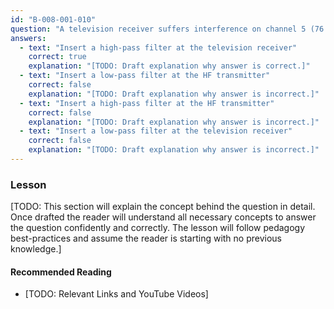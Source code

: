```yaml
---
id: "B-008-001-010"
question: "A television receiver suffers interference on channel 5 (76 MHz - 82 MHz) only when you transmit on 14 MHz. From your home you see the tower of a commercial FM station known to broadcast on 92.5 MHz. Which of these solutions would you try first?"
answers:
  - text: "Insert a high-pass filter at the television receiver"
    correct: true
    explanation: "[TODO: Draft explanation why answer is correct.]"
  - text: "Insert a low-pass filter at the HF transmitter"
    correct: false
    explanation: "[TODO: Draft explanation why answer is incorrect.]"
  - text: "Insert a high-pass filter at the HF transmitter"
    correct: false
    explanation: "[TODO: Draft explanation why answer is incorrect.]"
  - text: "Insert a low-pass filter at the television receiver"
    correct: false
    explanation: "[TODO: Draft explanation why answer is incorrect.]"
---
```


### Lesson

[TODO: This section will explain the concept behind the question in detail. Once drafted the reader will understand all necessary concepts to answer the question confidently and correctly. The lesson will follow pedagogy best-practices and assume the reader is starting with no previous knowledge.]

#### Recommended Reading

- [TODO: Relevant Links and YouTube Videos]
